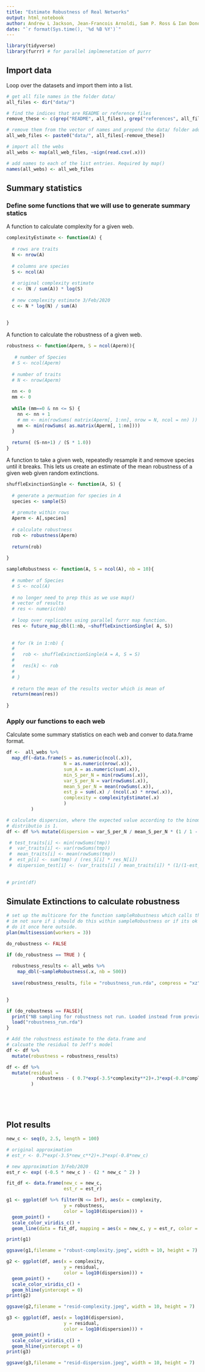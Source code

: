 ```yaml
---
title: "Estimate Robustness of Real Networks"
output: html_notebook
author: Andrew L Jackson, Jean-Francois Arnoldi, Sam P. Ross & Ian Donohue
date: "`r format(Sys.time(), '%d %B %Y')`"
---
```



```r
library(tidyverse)
library(furrr) # for parallel implmenetation of purrr
```

## Import data

Loop over the datasets and import them into a list.

```r

# get all file names in the folder data/
all_files <- dir("data/")

# find the indices that are README or reference files
remove_these <- c(grep("README", all_files), grep("references", all_files))

# remove them from the vector of names and prepend the data/ folder address
all_web_files <- paste0("data/", all_files[-remove_these])

# import all the webs
all_webs <- map(all_web_files, ~sign(read.csv(.x)))

# add names to each of the list entries. Required by map()
names(all_webs) <- all_web_files
```



## Summary statistics

### Define some functions that we will use to generate summary statics

A function to calculate complexity for a given web. 

```r

complexityEstimate <- function(A) {
  
  # rows are traits
  N <- nrow(A)
  
  # columns are species
  S <- ncol(A)
  
  # original complexity estimate
  c <- (N / sum(A)) * log(S)
  
  # new complexity estimate 3/Feb/2020
  c <- N * log(N) / sum(A)
  
  
}

```

A function to calculate the robustness of a given web.

```r

robustness <- function(Aperm, S = ncol(Aperm)){
  
   # number of Species
  # S <- ncol(Aperm)
  
  # number of traits
  # N <- nrow(Aperm)
  
  nn <- 0
  mm <- 0
  
  while (mm==0 & nn <= S) {
    nn <- nn + 1
    # mm <- min(rowSums( matrix(Aperm[, 1:nn], nrow = N, ncol = nn) ))
    mm <- min(rowSums( as.matrix(Aperm[, 1:nn])))
  }
  
  return( (S-nn+1) / (S * 1.0))
}

```

A function to take a given web, repeatedly resample it and remove species until it breaks. This lets us create an estimate of the mean robustness of a given web given random extinctions.

```r

shuffleExinctionSingle <- function(A, S) {
  
  # generate a permuation for species in A
  species <- sample(S)
  
  # premute within rows
  Aperm <- A[,species]
  
  # calculate robustness
  rob <- robustness(Aperm)
  
  return(rob)
  
}

sampleRobustness <- function(A, S = ncol(A), nb = 10){
  
  # number of Species
  # S <- ncol(A)
  
  # no longer need to prep this as we use map()
  # vector of results
  # res <- numeric(nb)
  
  # loop over replicates using parallel furrr map function.
  res <- future_map_dbl(1:nb, ~shuffleExinctionSingle( A, S))
  
  
  # for (k in 1:nb) {
  #   
  #   rob <- shuffleExinctionSingle(A = A, S = S)
  #   
  #   res[k] <- rob
  #   
  # }
  
  # return the mean of the results vector which is mean of 
  return(mean(res))  
  
}

```

### Apply our functions to each web

Calculate some summary statistics on each web and conver to data.frame format.

```r



df <-  all_webs %>% 
  map_df(~data.frame(S = as.numeric(ncol(.x)),
                     N = as.numeric(nrow(.x)),
                     sum_A = as.numeric(sum(.x)),
                     min_S_per_N = min(rowSums(.x)),
                     var_S_per_N = var(rowSums(.x)),
                     mean_S_per_N = mean(rowSums(.x)),
                     est_p = sum(.x) / (ncol(.x) * nrow(.x)),
                     complexity = complexityEstimate(.x)
                     )
         )

# calculate dispersion, where the expected value according to the binomial 
# distributio is 1.
df <- df %>% mutate(dispersion = var_S_per_N / mean_S_per_N * (1 / 1 - est_p))

 # test_traits[i] <- min(rowSums(tmp))
 #  var_traits[i] <- var(rowSums(tmp))
 #  mean_traits[i] <- mean(rowSums(tmp))
 #  est_p[i] <- sum(tmp) / (res_S[i] * res_N[i])
 #  dispersion_test[i] <- (var_traits[i] / mean_traits[i]) * (1/(1-est_p[i]))
  
  
# print(df)

```

## Simulate Extinctions to calculate robustness

```r

# set up the multicore for the function sampleRobustness which calls them.
# im not sure if i should do this within sampleRobustness or if its ok to 
# do it once here outside.
plan(multisession(workers = 3))

do_robustness <- FALSE

if (do_robustness == TRUE ) {
  
  robustness_results <- all_webs %>% 
    map_dbl(~sampleRobustness(.x, nb = 500))
  
  save(robustness_results, file = "robustness_run.rda", compress = "xz")

  
}

if (do_robustness == FALSE){
  print("NB sampling for robustness not run. Loaded instead from previous run.")
  load("robustness_run.rda")
}

# Add the robustness estimate to the data.frame and 
# calcuate the residual to Jeff's model
df <- df %>% 
  mutate(robustness = robustness_results)

df <- df %>% 
  mutate(residual = 
           robustness - ( 0.7*exp(-3.5*complexity**2)+.3*exp(-0.8*complexity))
         )






```



## Plot results

```r

new_c <- seq(0, 2.5, length = 100)

# original approximation
# est_r <- 0.7*exp(-3.5*new_c**2)+.3*exp(-0.8*new_c)

# new approximation 3/Feb/2020
est_r <- exp( (-0.5 * new_c ) - (2 * new_c ^ 2) ) 

fit_df <- data.frame(new_c = new_c, 
                     est_r = est_r)


```


```r

g1 <- ggplot(df %>% filter(N <= Inf), aes(x = complexity,
                     y = robustness,
                     color = log10(dispersion))) + 
  geom_point() + 
  scale_color_viridis_c() + 
  geom_line(data = fit_df, mapping = aes(x = new_c, y = est_r, color = NULL))

print(g1)

ggsave(g1,filename = "robust-complexity.jpeg", width = 10, height = 7)

```

```r

g2 <- ggplot(df, aes(x = complexity,
                     y = residual,
                     color = log10(dispersion))) + 
  geom_point() + 
  scale_color_viridis_c() + 
  geom_hline(yintercept = 0)
print(g2)

ggsave(g2,filename = "resid-complexity.jpeg", width = 10, height = 7)

```

```r

g3 <- ggplot(df, aes(x = log10(dispersion),
                     y = residual,
                     color = log10(dispersion))) + 
  geom_point() + 
  scale_color_viridis_c() + 
  geom_hline(yintercept = 0)
print(g3)

ggsave(g3,filename = "resid-dispersion.jpeg", width = 10, height = 7)

```





